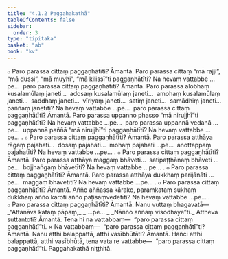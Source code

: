 ```yaml
---
title: "4.1.2 Paggahakathā"
tableOfContents: false
sidebar:
  order: 3
type: "tipitaka"
basket: "ab"
book: "kv"
---
```



<DynamicBreadcrumb />

<Division number="745" book="kv">

<Paragraph number="2361" book="kv">
๐ Paro parassa cittaṃ paggaṇhātīti? Āmantā. Paro parassa cittaṃ “mā rajji”, “mā dussi”, “mā muyhi”, “mā kilissī”ti paggaṇhātīti? Na hevaṃ vattabbe …pe…  paro parassa cittaṃ paggaṇhātīti? Āmantā. Paro parassa alobhaṃ kusalamūlaṃ janeti…  adosaṃ kusalamūlaṃ janeti…  amohaṃ kusalamūlaṃ janeti…  saddhaṃ janeti…  vīriyaṃ janeti…  satiṃ janeti…  samādhiṃ janeti…  paññaṃ janetīti? Na hevaṃ vattabbe …pe…  paro parassa cittaṃ paggaṇhātīti? Āmantā. Paro parassa uppanno phasso “mā nirujjhī”ti paggaṇhātīti? Na hevaṃ vattabbe …pe…  paro parassa uppannā vedanā …pe…  uppannā paññā “mā nirujjhī”ti paggaṇhātīti? Na hevaṃ vattabbe …pe… .
</Paragraph>

<Paragraph number="2362" book="kv">
๐ Paro parassa cittaṃ paggaṇhātīti? Āmantā. Paro parassa atthāya rāgaṃ pajahati…  dosaṃ pajahati…  mohaṃ pajahati …pe…  anottappaṃ pajahatīti? Na hevaṃ vattabbe …pe… .
</Paragraph>

<Paragraph number="2363" book="kv">
๐ Paro parassa cittaṃ paggaṇhātīti? Āmantā. Paro parassa atthāya maggaṃ bhāveti…  satipaṭṭhānaṃ bhāveti …pe…  bojjhaṅgaṃ bhāvetīti? Na hevaṃ vattabbe …pe… .
</Paragraph>

<Paragraph number="2364" book="kv">
๐ Paro parassa cittaṃ paggaṇhātīti? Āmantā. Paro parassa atthāya dukkhaṃ parijānāti …pe…  maggaṃ bhāvetīti? Na hevaṃ vattabbe …pe… .
</Paragraph>

<Paragraph number="2365" book="kv">
๐ Paro parassa cittaṃ paggaṇhātīti? Āmantā. Añño aññassa kārako, paraṃkataṃ sukhaṃ dukkhaṃ añño karoti añño paṭisaṃvedetīti? Na hevaṃ vattabbe …pe… .
</Paragraph>

<Paragraph number="2366" book="kv">
๐ Paro parassa cittaṃ paggaṇhātīti? Āmantā. Nanu vuttaṃ bhagavatā—
</Paragraph>

<Paragraph number="2367" type="verses" book="kv">
_“Attanāva kataṃ pāpaṃ,_  
_ …pe… _  
_Nāñño aññaṃ visodhaye”ti._  

</Paragraph>

<Paragraph number="2368" book="kv">
Attheva suttantoti? Āmantā. Tena hi na vattabbaṃ—  “paro parassa cittaṃ paggaṇhātī”ti.
</Paragraph>

</Division>
<Division number="746" book="kv">

<Paragraph number="2369" book="kv">
× Na vattabbaṃ—  “paro parassa cittaṃ paggaṇhātī”ti? Āmantā. Nanu atthi balappattā, atthi vasībhūtāti? Āmantā. Hañci atthi balappattā, atthi vasībhūtā, tena vata re vattabbe—  “paro parassa cittaṃ paggaṇhātī”ti.

</Paragraph>
</Division>

<Paragraph number="2370" type="center" book="kv">
Paggahakathā niṭṭhitā.
</Paragraph>